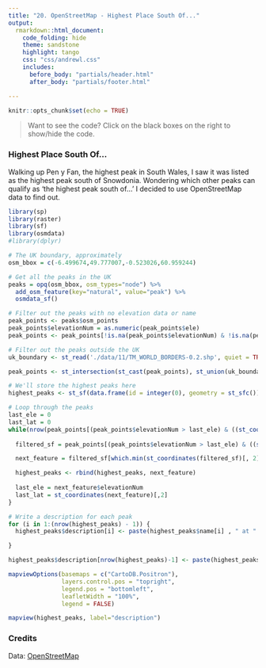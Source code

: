 ```yaml
---
title: "20. OpenStreetMap - Highest Place South Of..."
output:
  rmarkdown::html_document:
    code_folding: hide
    theme: sandstone   
    highlight: tango
    css: "css/andrewl.css"
    includes:
      before_body: "partials/header.html"
      after_body: "partials/footer.html"

---
```

```r
knitr::opts_chunk$set(echo = TRUE)
```

> Want to see the code? Click on the black boxes on the right to show/hide the code. 

### Highest Place South Of...

Walking up Pen y Fan, the highest peak in South Wales, I saw it was listed as the highest peak south of Snowdonia.
Wondering which other peaks can qualify as 'the highest peak south of...' I decided to use OpenStreetMap data to find out.

```r
library(sp)
library(raster)
library(sf)
library(osmdata)
#library(dplyr)

# The UK boundary, approximately
osm_bbox = c(-6.499674,49.777007,-0.523026,60.959244)

# Get all the peaks in the UK
peaks = opq(osm_bbox, osm_types="node") %>% 
  add_osm_feature(key="natural", value="peak") %>% 
  osmdata_sf() 

# Filter out the peaks with no elevation data or name
peak_points <- peaks$osm_points
peak_points$elevationNum = as.numeric(peak_points$ele)
peak_points <- peak_points[!is.na(peak_points$elevationNum) & !is.na(peak_points$name),]

# Filter out the peaks outside the UK
uk_boundary <- st_read('./data/11/TM_WORLD_BORDERS-0.2.shp', quiet = TRUE) %>% st_transform(crs = 4326) %>% filter(NAME == "United Kingdom")

peak_points <- st_intersection(st_cast(peak_points), st_union(uk_boundary)) 

# We'll store the highest peaks here
highest_peaks <- st_sf(data.frame(id = integer(0), geometry = st_sfc()), crs = 4326)

# Loop through the peaks
last_ele = 0
last_lat = 0
while(nrow(peak_points[(peak_points$elevationNum > last_ele) & ((st_coordinates(peak_points)[,2]) > last_lat),]) > 0) {
  
  filtered_sf = peak_points[(peak_points$elevationNum > last_ele) & ((st_coordinates(peak_points)[,2]) > last_lat),]

  next_feature = filtered_sf[which.min(st_coordinates(filtered_sf)[, 2]), c("name", "elevationNum") ]

  highest_peaks <- rbind(highest_peaks, next_feature)
  
  last_ele = next_feature$elevationNum
  last_lat = st_coordinates(next_feature)[,2]
}

# Write a description for each peak
for (i in 1:(nrow(highest_peaks) - 1)) {
  highest_peaks$description[i] <- paste(highest_peaks$name[i] , " at " , highest_peaks$elevationNum[i] , "m is the highest place in the UK south of", highest_peaks$name[i+1])

}

highest_peaks$description[nrow(highest_peaks)-1] <- paste(highest_peaks$name[nrow(highest_peaks)-2] , " at " , highest_peaks$elevationNum[nrow(highest_peaks)-2] , "m is the highest place in the UK")

mapviewOptions(basemaps = c("CartoDB.Positron"),
               layers.control.pos = "topright",
               legend.pos = "bottomleft",
               leafletWidth = "100%",
               legend = FALSE)

mapview(highest_peaks, label="description")
```



### Credits

Data: [OpenStreetMap](https://www.openstreetmap.org/)

